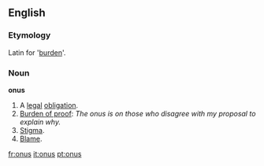 ==English==

===Etymology===
Latin for '[[burden]]'.

===Noun===
'''onus'''

#A [[legal]] [[obligation]].
#[[burden of proof|Burden of proof]]: ''The onus is on those who disagree with my proposal to explain why.''
#[[Stigma]].
#[[Blame]].

[[fr:onus]]
[[it:onus]]
[[pt:onus]]